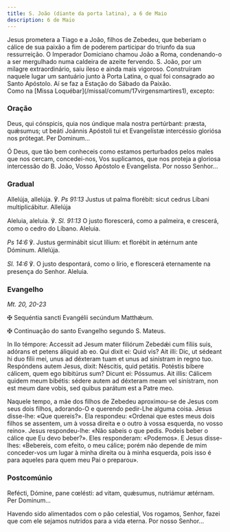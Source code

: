 ```yaml
---
title: S. João (diante da porta latina), a 6 de Maio
description: 6 de Maio
---
```


<aside>
Jesus prometera a Tiago e a João, filhos de Zebedeu, que beberiam o cálice de sua paixão a fim de poderem participar do triunfo da sua ressurreição. O Imperador Domiciano chamou João a Roma, condenando-o a ser mergulhado numa caldeira de azeite fervendo. S. João, por um milagre extraordinário, saiu ileso e ainda mais vigoroso. Construíram naquele lugar um santuário junto à Porta Latina, o qual foi consagrado ao Santo Apóstolo. Aí se faz a Estação do Sábado da Paixão.
</aside>

<aside>
  Como na [Missa Loquébar](/missal/comum/17virgensmartires1), excepto:
</aside>

### Oração

<div class="side-by-side not-content">

Deus, qui cónspicis, quia nos úndique mala nostra pertúrbant: præsta, quǽsumus; ut beáti Joánnis Apóstoli tui et Evangelístæ intercéssio gloriósa nos prótegat. Per Dominum...

Ó Deus, que tão bem conheceis como estamos perturbados pelos males que nos cercam, concedei-nos, Vos suplicamos, que nos proteja a gloriosa intercessão do B. João, Vosso Apóstolo e Evangelista. Por nosso Senhor...

</div>

### Gradual

<div class="side-by-side not-content">

Allelúja, allelúja. ℣. <em>Ps 91:13</em> Justus ut palma florébit: sicut cedrus Líbani multiplicábitur. Allelúja

Aleluia, aleluia. ℣. <em>Sl. 91:13</em> O justo florescerá, como a palmeira, e crescerá, como o cedro do Líbano. Aleluia.

<em>Ps 14:6</em>
℣. Justus germinábit sicut lílium: et florébit in ætérnum ante Dóminum. Allelúja.

<em>Sl. 14:6</em>
℣. O justo despontará, como o lírio, e florescerá eternamente na presença do Senhor.
Aleluia.

</div>

### Evangelho

<em>Mt. 20, 20-23</em>

<div class="side-by-side not-content">

<span class="cross text-red-500">✠</span> Sequéntia sancti Evangélii secúndum Matthǽum.

<span class="cross text-red-500">✠</span> Continuação do santo Evangelho segundo
S. Mateus.

In llo témpore: Accessit ad Jesum mater filiórum Zebedǽi cum fíliis suis, adórans et petens áliquid ab eo. Qui dixit ei: Quid vis? Ait illi: Dic, ut sédeant hi duo fílii mei, unus ad déxteram tuam et unus ad sinístram in regno tuo. Respóndens autem Jesus, dixit: Néscitis, quid petátis. Potéstis bíbere cálicem, quem ego bibitúrus sum? Dicunt ei: Póssumus. Ait illis: Cálicem quidem meum bibétis: sédere autem ad déxteram meam vel sinístram, non est meum dare vobis, sed quibus parátum est a Patre meo.

Naquele tempo, a mãe dos filhos de Zebedeu aproximou-se de Jesus com seus dois filhos, adorando-O e querendo pedir-Lhe alguma coisa. Jesus disse-lhe: «Que quereis?». Ela respondeu: «Ordenai que estes meus dois filhos se assentem, um à vossa direita e o outro à vossa esquerda, no vosso reino». Jesus respondeu-lhe: «Não sabeis o que pedis. Podeis beber o cálice que Eu devo beber?». Eles responderam: «Podemos». E Jesus disse-lhes: «Bebereis, com efeito, o meu cálice; porém não depende de mim conceder-vos um lugar à minha direita ou à minha esquerda, pois isso é para aqueles para quem meu Pai o preparou».

</div>

### Postcomúnio

<div class="side-by-side not-content">

Refécti, Dómine, pane cœlésti: ad vitam, quǽsumus, nutriámur ætérnam. Per Dominum...

Havendo sido alimentados com o pão celestial, Vos rogamos, Senhor, fazei que com ele sejamos nutridos para a vida eterna. Por nosso Senhor...

</div>
